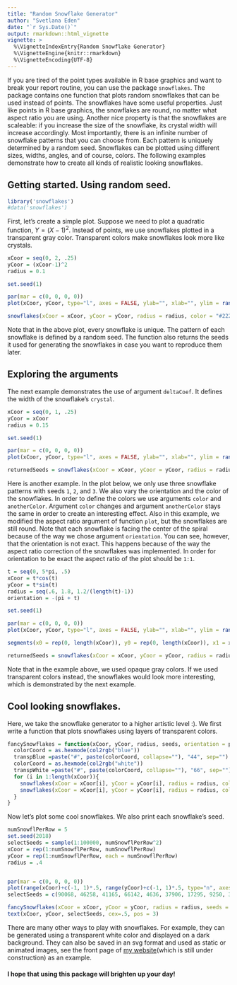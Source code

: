 ```yaml
---
title: "Random Snowflake Generator"
author: "Svetlana Eden"
date: "`r Sys.Date()`"
output: rmarkdown::html_vignette
vignette: >
  %\VignetteIndexEntry{Random Snowflake Generator}
  %\VignetteEngine{knitr::rmarkdown}
  %\VignetteEncoding{UTF-8}
---
```

If you are tired of the point types available in R base graphics and want to break your report routine, you can use the package `snowflakes`. The package contains one function that plots random snowflakes that can be used instead of points. The snowflakes have some useful properties. Just like points in R base graphics, the snowflakes are round, no matter what aspect ratio you are using. Another nice property is that the snowflakes are scaleable: if you increase the size of the snowflake, its crystal width will increase accordingly. Most importantly, there is an infinite number of snowflake patterns that you can choose from. Each pattern is uniquely determined by a random seed. Snowflakes can be plotted using different sizes, widths, angles, and of course, colors. The following examples demonstrate how to create all kinds of realistic looking snowflakes.

## Getting started. Using random seed.

```r
library('snowflakes')
#data('snowflakes')
```

First, let's create a simple plot. Suppose we need to plot a quadratic function, $Y = (X-1)^2$. Instead of points, we use snowflakes plotted in a transparent gray color. Transparent colors make snowflakes look more like crystals.

```r
xCoor = seq(0, 2, .25)
yCoor = (xCoor-1)^2
radius = 0.1

set.seed(1)

par(mar = c(0, 0, 0, 0))
plot(xCoor, yCoor, type="l", axes = FALSE, ylab="", xlab="", ylim = range(yCoor) + radius*c(-1, 1)*0.7, xlim = range(xCoor) + radius*c(-1, 1)*0.7, col=gray(.9))

snowflakes(xCoor = xCoor, yCoor = yCoor, radius = radius, color = "#22222222")
```

Note that in the above plot, every snowflake is unique. The pattern of each snowflake is defined by a random seed. The function also returns the seeds it used for generating the snowflakes in case you want to reproduce them later. 

## Exploring the arguments

The next example demonstrates the use of argument `deltaCoef`. It defines the width of the snowflake's `crystal`.

```r
xCoor = seq(0, 1, .25)
yCoor = xCoor
radius = 0.15

set.seed(1)

par(mar = c(0, 0, 0, 0))
plot(xCoor, yCoor, type="l", axes = FALSE, ylab="", xlab="", ylim = range(yCoor) + radius*c(-1, 1)*0.7, xlim = range(xCoor) + radius*c(-1, 1)*0.7, col=gray(.9))

returnedSeeds = snowflakes(xCoor = xCoor, yCoor = yCoor, radius = radius, seeds = c(9492), deltaCoef = 15 - (0:(length(xCoor)-1))*3, color = "#22222222")
```

Here is another example. In the plot below, we only use three snowflake patterns with seeds `1`, `2`, and `3`. We also vary the orientation and the color of the snowflakes. In order to define the colors we use arguments `color` and `anotherColor`. Argument `color` changes and argument `anotherColor` stays the same in order to create an interesting effect. Also in this example, we modified the aspect ratio argument of function `plot`, but the snowflakes are still round. Note that each snowflake is facing the center of the spiral because of the way we chose argument `orientation`. You can see, however, that the orientation is not exact. This happens because of the way the aspect ratio correction of the snowflakes was implemented. In order for orientation to be exact the aspect ratio of the plot should be `1:1`. 

```r
t = seq(0, 5*pi, .5)
xCoor = t*cos(t)
yCoor = t*sin(t)
radius = seq(.6, 1.8, 1.2/(length(t)-1))
orientation = -(pi + t)

set.seed(1)

par(mar = c(0, 0, 0, 0))
plot(xCoor, yCoor, type="l", axes = FALSE, ylab="", xlab="", ylim = range(yCoor) + max(radius)*c(-1, 1)*0.5, xlim = range(xCoor) + max(radius)*c(-1, 1)*0.5, col=gray(.9), asp = 2/3)

segments(x0 = rep(0, length(xCoor)), y0 = rep(0, length(xCoor)), x1 = xCoor, y1 = yCoor, col = gray((1:length(xCoor))/(length(xCoor)+1)), lty = 3)

returnedSeeds = snowflakes(xCoor = xCoor, yCoor = yCoor, radius = radius, orientation = orientation, seeds = 1:3, color = gray((1:length(xCoor))/(length(xCoor)+1)), anotherColor = "gray")
```

Note that in the example above, we used opaque gray colors. If we used transparent colors instead, the snowflakes would look more interesting, which is demonstrated by the next example.

## Cool looking snowflakes.

Here, we take the snowflake generator to a higher artistic level :). We first write a function that plots snowflakes using layers of transparent colors.

```r

fancySnowflakes = function(xCoor, yCoor, radius, seeds, orientation = pi/6){
  colorCoord = as.hexmode(col2rgb("blue"))
  transpBlue =paste("#", paste(colorCoord, collapse=""), "44", sep="")
  colorCoord = as.hexmode(col2rgb("white"))
  transpWhite =paste("#", paste(colorCoord, collapse=""), "66", sep="")
  for (i in 1:length(xCoor)){
    snowflakes(xCoor = xCoor[i], yCoor = yCoor[i], radius = radius, color = transpBlue, anotherColor = "#33333333", seeds = seeds[i])
    snowflakes(xCoor = xCoor[i], yCoor = yCoor[i], radius = radius, color = transpWhite, anotherColor = transpWhite, seeds = seeds[i])
  }
}
```

Now let's plot some cool snowflakes. We also print each snowflake's seed.


```r

numSnowflPerRow = 5
set.seed(2018)
selectSeeds = sample(1:100000, numSnowflPerRow^2)
xCoor = rep(1:numSnowflPerRow, numSnowflPerRow)
yCoor = rep(1:numSnowflPerRow, each = numSnowflPerRow)
radius = .4


par(mar = c(0, 0, 0, 0))
plot(range(xCoor)+c(-1, 1)*.5, range(yCoor)+c(-1, 1)*.5, type="n", axes = FALSE, ylab="", xlab="")
selectSeeds = c(90068, 46258, 41165, 66142, 4636, 37906, 17295, 9250, 30595, 74555, 12669, 62970, 96997, 43447, 81975, 23841, 73197, 8419, 14318, 83885, 29343, 47445, 66721, 29854, 77912)

fancySnowflakes(xCoor = xCoor, yCoor = yCoor, radius = radius, seeds = selectSeeds)
text(xCoor, yCoor, selectSeeds, cex=.5, pos = 3)

```

There are many other ways to play with snowflakes. For example, they can be generated using a transparent white color and displayed on a dark background. They can also be saved in an svg format and used as static or animated images, see the front page of [my website](https://svetlanaeden.github.io)(which is still under construction) as an example.

#### I hope that using this package will brighten up your day!
